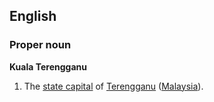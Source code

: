 ==English==
===Proper noun===
'''Kuala Terengganu'''
#The [[state capital]] of [[Terengganu]] ([[Malaysia]]).